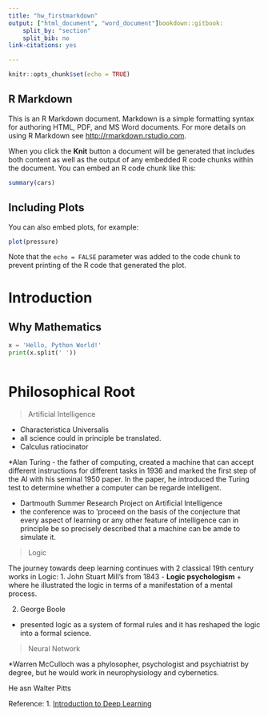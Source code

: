 ```yaml
---
title: "hw_firstmarkdown"
output: ["html_document", "word_document"]bookdown::gitbook:
    split_by: "section"
    split_bib: no
link-citations: yes

---
```


```r
knitr::opts_chunk$set(echo = TRUE)
```

## R Markdown

This is an R Markdown document. Markdown is a simple formatting syntax for authoring HTML, PDF, and MS Word documents. For more details on using R Markdown see <http://rmarkdown.rstudio.com>.

When you click the **Knit** button a document will be generated that includes both content as well as the output of any embedded R code chunks within the document. You can embed an R code chunk like this:

```r
summary(cars)
```

## Including Plots

You can also embed plots, for example:

```r
plot(pressure)
```

Note that the `echo = FALSE` parameter was added to the code chunk to prevent printing of the R code that generated the plot.

# Introduction 
## Why Mathematics 

```python
x = 'Hello, Python World!'
print(x.split(' '))
```
```r
```

# Philosophical Root

> Artificial Intelligence 

- Characteristica Universalis
+ all science could in principle be translated.
- Calculus ratiocinator 

*Alan Turing
- the father of computing, created a machine that can accept different instructions for different tasks in 1936 and marked the first step of the AI with his seminal 1950 paper. In the paper, he introduced the Turing test to determine whether a computer can be regarde intelligent. 

* Dartmouth Summer Research Project on Artificial Intelligence
- the conference was to 'proceed on the basis of the conjecture that every aspect of learning or any other feature of intelligence can in principle be so precisely described that a machine can be amde to simulate it.



> Logic

The journey towards deep learning continues with 2 classical 19th century works in Logic: 
1. John Stuart Mill's <System of Logic> from 1843 - **Logic psychologism**
+ where he illustrated the logic in terms of a manifestation of a mental process.

2. George Boole
- presented logic as a system of formal rules and it has reshaped the logic into a formal science. 


> Neural Network 

*Warren McCulloch was a phylosopher, psychologist and psychiatrist by degree, but he would work in neurophysiology and cybernetics. 

He asn Walter Pitts 





Reference: 
1. [Introduction to Deep Learning](https://www.springer.com/us/book/9783319730035) 


